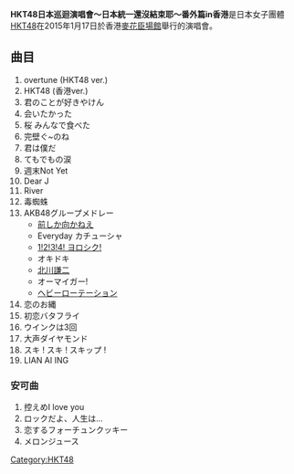 {{音樂會
| concert_name = HKT48日本巡迴演唱會
～日本統一還沒結束耶～番外篇in香港
| caption = 
| artist = [[HKT48|HKT48]]
| producer = 
| venue =[[香港|香港]][[旺角|旺角]] 麥花臣場館 (MacPherson Stadium)
| countries = {{HKG}}
| type =  
| album = 
| dates =  2015年1月17日
| start_date = 
| end_date = 
| running_time = 2小時
| number_of_legs = 
| number_of_shows = 
}}
'''HKT48日本巡迴演唱會～日本統一還沒結束耶～番外篇in香港'''是日本女子團體[[HKT48|HKT48]]在2015年1月17日於香港[[麥花臣場館|麥花臣場館]]舉行的演唱會。

==曲目==

# overtune (HKT48 ver.)
# HKT48 (香港ver.)
# 君のことが好きやけん
# 会いたかった
# 桜 みんなで食べた
# 完壁ぐ~のね
# 君は僕だ
# てもでもの涙
# 週末Not Yet
# Dear J
# River
# 毒蜘蛛
# AKB48グループメドレー
#*[[勇往直前_(AKB48單曲)|前しか向かねえ]]
#*Everyday カチューシャ
#*[[1！2！3！4！_請多關照！|1!2!3!4! ヨロシク!]]  
#*オキドキ 
#*[[北川謙二_(單曲)|北川謙二]] 
#*オーマイガー!
#*[[無限重播|ヘビーローテーション]]
#恋のお縄
#初恋バタフライ
#ウインクは3回
#大声ダイヤモンド
#スキ ! スキ ! スキップ !
#LIAN AI ING

===安可曲===
# 控えめI love you
# ロックだよ、人生は…
# 恋するフォーチュンクッキー
# メロンジュース

{{Japan-stub}}

[[Category:HKT48|Category:HKT48]]